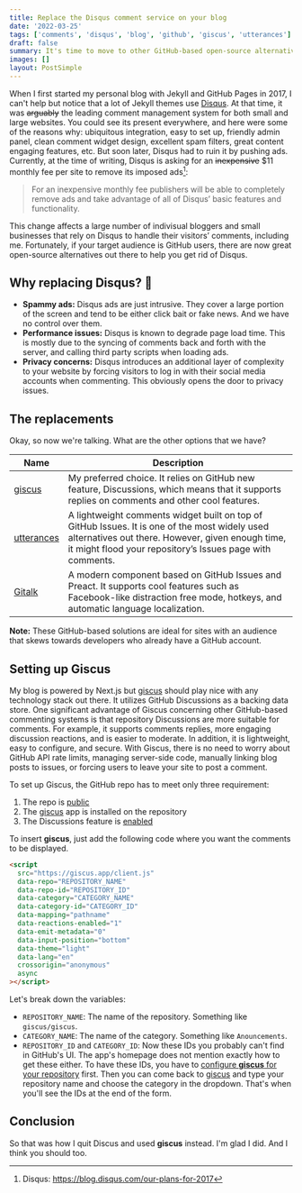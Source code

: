 ```yaml
---
title: Replace the Disqus comment service on your blog
date: '2022-03-25'
tags: ['comments', 'disqus', 'blog', 'github', 'giscus', 'utterances']
draft: false
summary: It's time to move to other GitHub-based open-source alternatives...
images: []
layout: PostSimple
---
```


When I first started my personal blog with Jekyll and GitHub Pages in 2017, I can't help but notice that a lot of Jekyll themes use [Disqus](https://disqus.com/). At that time, it was ~~arguably~~ the leading comment management system for both small and large websites. You could see its present everywhere, and here were some of the reasons why: ubiquitous integration, easy to set up, friendly admin panel, clean comment widget design, excellent spam filters, great content engaging features, etc. But soon later, Disqus had to ruin it by pushing ads. Currently, at the time of writing, Disqus is asking for an ~~inexpensive~~ $11 monthly fee per site to remove its imposed ads[^1]:

[^1]: Disqus: https://blog.disqus.com/our-plans-for-2017

> For an inexpensive monthly fee publishers will be able to completely remove ads and take advantage of all of Disqus’ basic features and functionality.

This change affects a large number of indivisual bloggers and small businesses that rely on Disqus to handle their visitors’ comments, including me. Fortunately, if your target audience is GitHub users, there are now great open-source alternatives out there to help you get rid of Disqus.

## Why replacing Disqus? 🧐

- **Spammy ads:** Disqus ads are just intrusive. They cover a large portion of the screen and tend to be either click bait or fake news. And we have no control over them.
- **Performance issues:** Disqus is known to degrade page load time. This is mostly due to the syncing of comments back and forth with the server, and calling third party scripts when loading ads.
- **Privacy concerns:** Disqus introduces an additional layer of complexity to your website by forcing visitors to log in with their social media accounts when commenting. This obviously opens the door to privacy issues.

## The replacements

Okay, so now we're talking. What are the other options that we have?

| Name                                | Description                                                                                                                                                                                                    |
| ----------------------------------- | -------------------------------------------------------------------------------------------------------------------------------------------------------------------------------------------------------------- |
| [giscus](https://giscus.app/)       | My preferred choice. It relies on GitHub new feature, Discussions, which means that it supports replies on comments and other cool features.                                                                   |
| [utterances](https://utteranc.es/)  | A lightweight comments widget built on top of GitHub Issues. It is one of the most widely used alternatives out there. However, given enough time, it might flood your repository’s Issues page with comments. |
| [Gitalk](https://gitalk.github.io/) | A modern component based on GitHub Issues and Preact. It supports cool features such as Facebook-like distraction free mode, hotkeys, and automatic language localization.                                     |

**Note:** These GitHub-based solutions are ideal for sites with an audience that skews towards developers who already have a GitHub account.

## Setting up Giscus

My blog is powered by Next.js but [giscus](https://giscus.app/) should play nice with any technology stack out there. It utilizes GitHub Discussions as a backing data store. One significant advantage of Giscus concerning other GitHub-based commenting systems is that repository Discussions are more suitable for comments. For example, it supports comments replies, more engaging discussion reactions, and is easier to moderate. In addition, it is lightweight, easy to configure, and secure. With Giscus, there is no need to worry about GitHub API rate limits, managing server-side code, manually linking blog posts to issues, or forcing users to leave your site to post a comment.

To set up Giscus, the GitHub repo has to meet only three requirement:

1. The repo is [public](https://docs.github.com/en/github/administering-a-repository/managing-repository-settings/setting-repository-visibility#making-a-repository-public)
2. The [giscus](https://giscus.app/) app is installed on the repository
3. The Discussions feature is [enabled](https://docs.github.com/en/github/administering-a-repository/managing-repository-settings/enabling-or-disabling-github-discussions-for-a-repository)

To insert **giscus**, just add the following code where you want the comments to be displayed.

```html {3-6} showLineNumbers
<script
  src="https://giscus.app/client.js"
  data-repo="REPOSITORY_NAME"
  data-repo-id="REPOSITORY_ID"
  data-category="CATEGORY_NAME"
  data-category-id="CATEGORY_ID"
  data-mapping="pathname"
  data-reactions-enabled="1"
  data-emit-metadata="0"
  data-input-position="bottom"
  data-theme="light"
  data-lang="en"
  crossorigin="anonymous"
  async
></script>
```

Let's break down the variables:

- `REPOSITORY_NAME`: The name of the repository. Something like `giscus/giscus`.
- `CATEGORY_NAME`: The name of the category. Something like `Anouncements`.
- `REPOSITORY_ID` and `CATEGORY_ID`: Now these IDs you probably can't find in GitHub's UI. The app's homepage does not mention exactly how to get these either. To have these IDs, you have to [configure **giscus** for your repository](https://github.com/apps/giscus) first. Then you can come back to [giscus](https://giscus.app/) and type your repository name and choose the category in the dropdown. That's when you'll see the IDs at the end of the form.

## Conclusion

So that was how I quit Discus and used **giscus** instead. I'm glad I did. And I think you should too.
